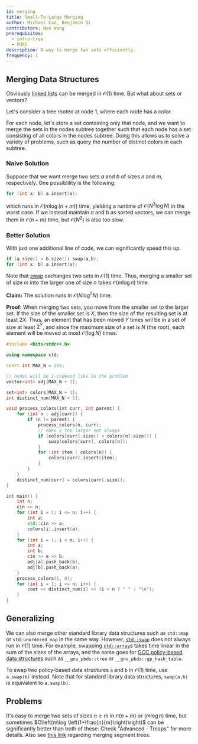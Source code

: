 ```yaml
---
id: merging
title: Small-To-Large Merging
author: Michael Cao, Benjamin Qi
contributors: Neo Wang
prerequisites:
  - intro-tree
  - PURS
description: A way to merge two sets efficiently.
frequency: 1
---
```


<Resources>
	<Resource source="CPH" title="18.4 - Merging Data Structures" />
	<Resource
		source="CF"
		title="Arpa - Sack (DSU on Tree)"
		url="44351"
	 />
	<Resource
		source="CF"
		title="tuwuna - Explaining DSU on Trees"
		url="67696"
	 />
</Resources>

## Merging Data Structures

Obviously [linked lists](http://www.cplusplus.com/reference/list/list/splice/)
can be merged in $\mathcal{O}(1)$ time. But what about sets or vectors?

<FocusProblem problem="sam" />

Let's consider a tree rooted at node $1$, where each node has a color.

For each node, let's store a set containing only that node, and we want to merge
the sets in the nodes subtree together such that each node has a set consisting
of all colors in the nodes subtree. Doing this allows us to solve a variety of
problems, such as query the number of distinct colors in each subtree.

### Naive Solution

Suppose that we want merge two sets $a$ and $b$ of sizes $n$ and $m$,
respectively. One possiblility is the following:

```cpp
for (int x: b) a.insert(x);
```

which runs in $\mathcal{O}(m\log (n+m))$ time, yielding a runtime of
$\mathcal{O}(N^2\log N)$ in the worst case. If we instead maintain $a$ and $b$
as sorted vectors, we can merge them in $\mathcal{O}(n+m)$ time, but
$\mathcal{O}(N^2)$ is also too slow.

### Better Solution

With just one additional line of code, we can significantly speed this up.

```cpp
if (a.size() < b.size()) swap(a,b);
for (int x: b) a.insert(x);
```

Note that [swap](http://www.cplusplus.com/reference/utility/swap/) exchanges two
sets in $\mathcal{O}(1)$ time. Thus, merging a smaller set of size $m$ into the
larger one of size $n$ takes $\mathcal{O}(m\log n)$ time.

**Claim:** The solution runs in $\mathcal{O}(N\log^2N)$ time.

**Proof:** When merging two sets, you move from the smaller set to the larger
set. If the size of the smaller set is $X$, then the size of the resulting set
is at least $2X$. Thus, an element that has been moved $Y$ times will be in a
set of size at least $2^Y$, and since the maximum size of a set is $N$ (the
root), each element will be moved at most $\mathcal{O}(\log N$) times.

<Spoiler title="Full Code">

```cpp
#include <bits/stdc++.h>

using namespace std;

const int MAX_N = 2e5;

// nodes will be 1-indexed like in the problem
vector<int> adj[MAX_N + 1];

set<int> colors[MAX_N + 1];
int distinct_num[MAX_N + 1];

void process_colors(int curr, int parent) {
	for (int n : adj[curr]) {
		if (n != parent) {
			process_colors(n, curr);
			// make x the larger set always
			if (colors[curr].size() < colors[n].size()) {
				swap(colors[curr], colors[n]);
			}
			for (int item : colors[n]) {
				colors[curr].insert(item);
			}
		}
	}
	distinct_num[curr] = colors[curr].size();
}

int main() {
	int n;
	cin >> n;
	for (int i = 1; i <= n; i++) {
		int a;
		std::cin >> a;
		colors[i].insert(a);
	}
	for (int i = 1; i < n; i++) {
		int a;
		int b;
		cin >> a >> b;
		adj[a].push_back(b);
		adj[b].push_back(a);
	}
	process_colors(1, 0);
	for (int i = 1; i <= n; i++) {
		cout << distinct_num[i] << (i < n ? " " : "\n");
	}
}
```

</Spoiler>

## Generalizing

We can also merge other standard library data structures such as `std::map` or
`std:unordered_map` in the same way. However,
[`std::swap`](https://en.cppreference.com/w/cpp/algorithm/swap) does not always
run in $\mathcal{O}(1)$ time. For example, swapping
[`std::array`](http://www.cplusplus.com/reference/array/array/swap/)s takes time
linear in the sum of the sizes of the arrays, and the same goes for
[GCC policy-based data structures](https://codeforces.com/blog/entry/11080) such
as `__gnu_pbds::tree` or `__gnu_pbds::gp_hash_table`.

To swap two policy-based data structures `a` and `b` in $\mathcal{O}(1)$ time,
use `a.swap(b)` instead. Note that for standard library data structures,
`swap(a,b)` is equivalent to `a.swap(b)`.

## Problems

<Problems problems="general" />

<Optional title="Faster Merging">

It's easy to merge two sets of sizes $n\ge m$ in $\mathcal{O}(n+m)$ or
$(m\log n)$ time, but sometimes $O\left(m\log \left(1+\frac{n}{m}\right)\right)$
can be significantly better than both of these. Check "Advanced - Treaps" for
more details. Also see [this link](https://codeforces.com/blog/entry/49446)
regarding merging segment trees.

</Optional>
